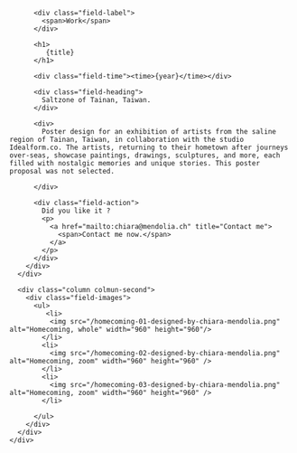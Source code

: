 

<Layout class="work" title={title}>
  <main class="region-content work">
    <div class="region">
      <div class="column column-first">
        <div class="field-body">

          <div class="field-label">
            <span>Work</span>
          </div>

          <h1>
             {title}
          </h1>

          <div class="field-time"><time>{year}</time></div>

          <div class="field-heading">
            Saltzone of Tainan, Taiwan.
          </div>

          <div>
            Poster design for an exhibition of artists from the saline region of Tainan, Taiwan, in collaboration with the studio Idealform.co. The artists, returning to their hometown after journeys over-seas, showcase paintings, drawings, sculptures, and more, each filled with nostalgic memories and unique stories. This poster proposal was not selected.

          </div>

          <div class="field-action">
            Did you like it ?
            <p>
              <a href="mailto:chiara@mendolia.ch" title="Contact me">
                <span>Contact me now.</span>
              </a>
            </p>
          </div>
        </div>
      </div>

      <div class="column colmun-second">
        <div class="field-images">
          <ul>
             <li>
              <img src="/homecoming-01-designed-by-chiara-mendolia.png" alt="Homecoming, whole" width="960" height="960"/>
            </li>
            <li>
              <img src="/homecoming-02-designed-by-chiara-mendolia.png" alt="Homecoming, zoom" width="960" height="960" />
            </li>
            <li>
              <img src="/homecoming-03-designed-by-chiara-mendolia.png" alt="Homecoming, zoom" width="960" height="960" />
            </li>

          </ul>
        </div>
      </div>
    </div>

  </main>
</Layout>
